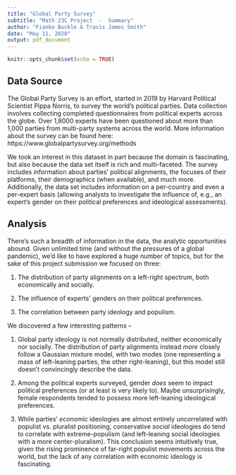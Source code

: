```yaml
---
title: "Global Party Survey"
subtitle: "Math 23C Project  -  Summary"
author: "Fianko Buckle & Travis James Smith"
date: "May 11, 2020"
output: pdf_document
---
```


```r
knitr::opts_chunk$set(echo = TRUE)
```

## Data Source

The Global Party Survey is an effort, started in 2019 by Harvard Political Scientist Pippa Norris, to survey the world's political parties. Data collection involves collecting completed questionnaires from political experts across the globe. Over 1,8000 experts have been questioned about more than 1,000 parties from multi-party systems across the world. More information about the survey can be found here: https://www.globalpartysurvey.org/methods

We took an interest in this dataset in part because the domain is fascinating, but also because the data set itself is rich and multi-faceted. The survey includes information about parties' political alignments, the focuses of their platforms, their demographics (when available), and much more. Additionally, the data set includes information on a per-country and even a per-expert basis (allowing analysts to investigate the influence of, e.g., an expert's gender on their political preferences and ideological assessments).

## Analysis

There's such a breadth of information in the data, the analytic opportunities abound. Given unlimited time (and without the pressures of a global pandemic), we'd like to have explored a huge number of topics, but for the sake of this project submission we focused on three:

1. The distribution of party alignments on a left-right spectrum, both economically and socially.

2. The influence of experts' genders on their political preferences.

3. The correlation between party ideology and populism.

We discovered a few interesting patterns --

1. Global party ideology is not normally distributed, neither economically nor socially. The distribution of party alignments instead _more_ closely follow a Gaussian mixture model, with two modes (one representing a mass of left-leaning parties, the other right-leaning), but this model still doesn't convincingly describe the data.

2. Among the political experts surveyed, gender _does_ seem to impact political preferences (or at least is very likely to). Maybe unsurprisingly, female respondents tended to possess more left-leaning ideological preferences.

3. While parties' _economic_ ideologies are almost entirely uncorrelated with populist vs. pluralist positioning, conservative _social_ ideologies do tend to correlate with extreme-populism (and left-leaning social ideologies with a more center-pluralism). This conclusion seems intuitively true, given the rising prominence of far-right populist movements across the world, but the lack of any correlation with economic ideology is fascinating.
